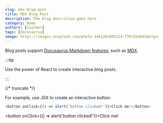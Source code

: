 ```yaml
---
slug: mdx-blog-post
title: MDX Blog Post
description: The blog descrition goes here
category: Demo
authors: [slorber]
tags: [docusaurus]
image: https://images.unsplash.com/photo-1461263895214-7761d3a942de?q=80&w=2110&auto=format&fit=crop&ixlib=rb-4.0.3&ixid=M3wxMjA3fDB8MHxwaG90by1wYWdlfHx8fGVufDB8fHx8fA%3D%3D
---
```


Blog posts support [Docusaurus Markdown features](https://docusaurus.io/docs/markdown-features), such as [MDX](https://mdxjs.com/).

:::tip

Use the power of React to create interactive blog posts.

:::

{/* truncate */}

For example, use JSX to create an interactive button:

```js
<button onClick={() => alert('button clicked!')}>Click me!</button>
```

<button onClick={() => alert('button clicked!')}>Click me!</button>
